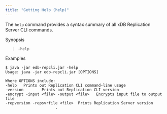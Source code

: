 ```yaml
---
title: "Getting Help (help)"
---
```


<div id="get_help" class="registered_link"></div>


The `help` command provides a syntax summary of all xDB Replication Server CLI commands.

Synopsis

> `-help`

Examples

``` text
$ java -jar edb-repcli.jar -help
Usage: java -jar edb-repcli.jar [OPTIONS]

Where OPTIONS include:
-help   Prints out Replication CLI command-line usage
-version        Prints out Replication CLI version
-encrypt -input <file> -output <file>   Encrypts input file to output file
-repversion -repsvrfile <file>  Prints Replication Server version
                      .
```
